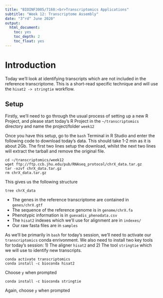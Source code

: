 ```yaml
---
title: "BIOINF3005/7160:<br>Transcriptomics Applications"
subtitle: "Week 12: Transcriptome Assembly"
date: "3^rd^ June 2020"
output: 
  html_document: 
    toc: yes
    toc_depth: 2
    toc_float: yes
---
```


# Introduction

Today we'll look at identifying transcripts which are not included in the reference transcriptome.
This is a short-read specific technique and will use the `hisat2 -> stringtie` workflow.

## Setup 

Firstly, we'll need to go through the usual process of setting up a new R Project, and please start today's R Project in the `~/transcriptomics` directory and name the project/folder `week12`

Once you have this setup, go to the `bash` Terminal in R Studio and enter the following code to download today's data.
This should take 1-2 min as it is about 2Gb.
The first two lines setup the download, whilst the next two lines will extract the tarball and remove the original file.

```
cd ~/transcriptomics/week12
wget ftp://ftp.ccb.jhu.edu/pub/RNAseq_protocol/chrX_data.tar.gz
tar -xzvf chrX_data.tar.gz
rm chrX_data.tar.gz
```

This gives us the following structure

```bash
tree chrX_data
```

- The genes in the reference transcriptome are contained in `genes/chrX.gtf`
- The sequence of the reference genome is in `genome/chrX.fa`
- Phenotypic information is in `guevadis_phenodata.csv`
- The `hisat2` indexes which we'll use for alignment are in `indexes/`
- Our raw fasta files are in `samples`


As we'll be primarily in `bash` for today's session, we'll need to activate our `transcriptomics` conda enrivonment.
We also need to install two key tools for today's session: 1) The aligner `hisat2` and 2) The tool `stringtie` which we will use to identify new transcripts.

```
conda activate transcriptomics
conda install -c bioconda hisat2
```

Choose `y` when prompted 

```
conda install -c bioconda stringtie
```

Again, choose `y` when prompted

